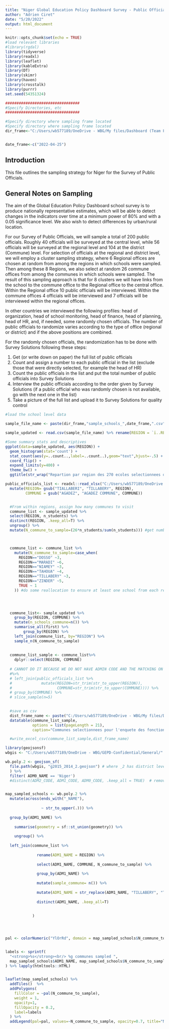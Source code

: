 ```yaml
---
title: "Niger Global Education Policy Dashboard Survey - Public Officials"
author: "Adrien Ciret"
date: "5/20/2022"
output: html_document
---
```


```r
knitr::opts_chunk$set(echo = TRUE)
#load relevant libraries
#library(rgdal)
library(tidyverse)
library(readxl)
library(leaflet)
library(kableExtra)
library(DT)
library(skimr)
library(haven)
library(crosstalk)
library(purrr)
set.seed(54351324)

#################################
#Specify Directories, etc
#################################

#Specify directory where sampling frame located
#Specify directory where sampling frame located
dir_frame<-"C:/Users/wb577189/OneDrive - WBG/My files/Dashboard (Team Folder)/Country_Work/Niger/Preparatory_work/Sampling/school/"


date_frame<-c("2022-04-25")

```

## Introduction

This file outlines the sampling strategy for Niger for the Survey of Public Officials.  

## General Notes on Sampling
The aim of the Global Education Policy Dashboard school survey is to produce nationally representative estimates, which will be able to detect changes in the indicators over time at a minimum power of 80% and with a 0.05 significance level.  We also wish to detect differences by urban/rural location. 


For our Survey of Public Officials, we will sample a total of 200 public officials.  Roughly 40 officials will be surveyed at the central level, while 56 officials will be surveyed at the regional level and 104 at the district (Commune) level.  For selection of officials at the regional and district level, we will employ a cluster sampling strategy, where 6 Regional offices are chosen at random from among the regions in which schools were sampled.  Then among these 8 Regions, we also select at random 26 commune offices from among the communes in which schools were sampled.  The result of this sampling approach is that for 8 clusters we will have links from the school to the commune office to the Regional office to the central office.  Within the Regional office 10 public officials will be interviewed.  Within the commune offices 4 officials will be interviewed and 7 officials will be interviewed within the regional offices.  

In other countries we interviewed the following profiles: head of organization, head of school monitoring, head of finance, head of planning, head of HR, and, if needed, some randomly chosen officials. The number of public officials to randomize varies according to the type of office (regional or district) and if the above positions are combined.

For the randomly chosen officials, the randomization has to be done with Survey Solutions following these steps:

  1.	Get (or write down on paper) the full list of public officials 
  2.	Count and assign a number to each public official in the list (exclude those that were directly selected, for example the head of HR)
  3.	Count the public officials in the list and put the total number of public officials into Survey Solutions 
  4.	Interview the public officials according to the order given by Survey Solutions (if a public official who was randomly chosen is not available, go with the next one in the list)
  5.	Take a picture of the full list and upload it to Survey Solutions for quality control

```r
#load the school level data

sample_file_name <- paste(dir_frame,"sample_schools_",date_frame,".csv", sep="")

sample_updated <- read.csv(sample_file_name) %>% rename(REGION = `ï..REGION`) %>% mutate(REGION=str_trim(str_to_upper(REGION)))

#Some summary stats and descriptives
ggplot(data=sample_updated, aes(REGION)) +
  geom_histogram(stat='count') +
  stat_count(aes(y=..count..,label=..count..),geom="text",hjust=-.5) +
  coord_flip() +
  expand_limits(y=400) +
  theme_bw() +
  ggtitle(str_wrap("Repartion par region des 270 ecoles selectionnees dans l'echantillon GEPD",55))

```


```r


public_officials_list <- readxl::read_xlsx("C:/Users/wb577189/OneDrive - WBG/My files/Dashboard (Team Folder)/Country_Work/Niger/Preparatory_work/Sampling/public_officials/LISTE_AGENT_CHAINE_PRIMAIRE.xlsx", sheet = 2) %>% 
  mutate(REGION= gsub("TIALLABERI", "TILLABERY", REGION),
         COMMUNE = gsub("AGADEZ", "AGADEZ COMMUNE", COMMUNE))



```


```r

  #From within regions, assign how many communes to visit
  commune_list <- sample_updated %>%
  select(REGION, n_students) %>% 
  distinct(REGION, .keep_all=T) %>% 
  ungroup() %>%
  mutate(N_commune_to_sample=(26*n_students/sum(n_students))) #get number of commune based on number of students in 4th grade



  commune_list <- commune_list %>% 
    mutate(N_commune_to_sample=case_when(
      REGION=="DOSSO" ~3,
      REGION=="MARADI" ~6,
      REGION=="NIAMEY" ~3,
      REGION=="TAHOUA" ~4,
      REGION=="TILLABERY" ~3,
      REGION=="ZINDER" ~5,
      TRUE ~ 1
    )) #do some reallocation to ensure at least one school from each region



    
  commune_list<- sample_updated %>%
    group_by(REGION, COMMUNE) %>%
    mutate(n_schools_commune=n()) %>%
    summarise_all(first) %>%
        group_by(REGION) %>%
    left_join(commune_list, by="REGION") %>%
    sample_n(N_commune_to_sample) 
  
  
  commune_list_sample <- commune_list%>%
    dplyr::select(REGION, COMMUNE) 
  
  # CANNOT DO IT BECAUSE WE DO NOT HAVE ADMIN CODE AND THE MATCHING ON STRING IS INEFFICIENT 
  #%>%
  # left_join(public_officials_list %>%
  #             mutate(REGION=str_trim(str_to_upper(REGION)),
  #                    COMMUNE=str_trim(str_to_upper(COMMUNE)))) %>%
  # group_by(COMMUNE) %>%
  # slice_sample(n=5)

  
  #save as csv
  dist_frame_name <- paste("C:/Users/wb577189/OneDrive - WBG/My files/Dashboard (Team Folder)/Country_Work/Niger/Preparatory_work/Sampling/public_officials/communes_sample_",Sys.Date(),".csv", sep="")
  datatable(commune_list_sample,
            options = list(pageLength = 21),
            caption="Communes selectionnees pour l'enquete des fonctionnaires")

  #write_excel_csv(commune_list_sample,dist_frame_name) 

```





```r
library(geojsonsf)
wbgis <- "C:/Users/wb577189/OneDrive - WBG/GEPD-Confidential/General/"

wb.poly.2 <- geojson_sf(
  file.path(wbgis, "g2015_2014_2.geojson") # where _2 has district level polys
  ) %>%
  filter( ADM0_NAME == 'Niger')
  #distinct(ADM2_CODE, ADM1_CODE, ADM0_CODE, .keep_all = TRUE)  # remove any possible duplicates


map_sampled_schools <- wb.poly.2 %>% 
  mutate(across(ends_with("_NAME"),
                
                ~ str_to_upper(.))) %>% 
  
  group_by(ADM1_NAME) %>% 
  
    summarise(geometry = sf::st_union(geometry)) %>%
  
    ungroup() %>% 
  
  left_join(commune_list %>% 
              
              rename(ADM1_NAME = REGION) %>% 
              
              select(ADM1_NAME, COMMUNE, N_commune_to_sample) %>% 
              
              group_by(ADM1_NAME) %>% 
              
              mutate(sample_commune= n()) %>% 
              
              mutate(ADM1_NAME = str_replace(ADM1_NAME, "TILLABERY", "TILLABERI")) %>% 
              
              distinct(ADM1_NAME, .keep_all=T) 
              
        
            )




pal <- colorNumeric("YlOrRd", domain = map_sampled_schools$N_commune_to_sample)


labels <- sprintf(
  "<strong>%s</strong><br/> %g communes sampled ",
  map_sampled_schools$ADM1_NAME, map_sampled_schools$N_commune_to_sample
) %>% lapply(htmltools::HTML)


leaflet(map_sampled_schools) %>% 
  addTiles()  %>%
  addPolygons(
    fillColor = ~pal(N_commune_to_sample),
    weight = 1,
    opacity=1,
    fillOpacity = 0.2,
    label=labels
  ) %>%
  addLegend(pal=pal, values=~N_commune_to_sample, opacity=0.7, title="N Sampled Communes", position="bottomright")


```

 
